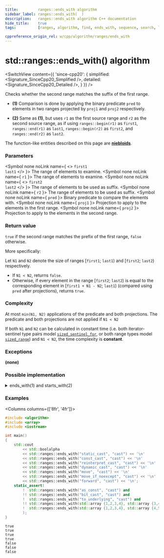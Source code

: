 ```yaml
---
title:         ranges::ends_with algorithm
sidebar_label: ranges::ends_with(  )
description:   ranges::ends_with algorithm C++ documentation
hide_title:    true
tags:          [ranges, algorithm, find, ends_with, sequence, search, look]

cppreference_origin_rel: w/cpp/algorithm/ranges/ends_with
---
```



<!----------------- Codes ---------------------->


# std::ranges::ends_with() algorithm

<SwitchView content={{
	'since-cpp20': {
		simplified:	<Signature_SinceCpp20_Simplified />,
		detailed:	<Signature_SinceCpp20_Detailed />,
	}
}} />

Checks whether the second range matches the suffix of the first range.

- **(1)** Comparison is done by applying the binary predicate `pred` to elements in two ranges projected by `proj1` and `proj2` respectively.

- **(2)** Same as **(1)**, but uses `r1` as the first source range and `r2` as the second source range,
  as if using `ranges::begin(r1)` as `first1`, `ranges::end(r1)` as `last1`, `ranges::begin(r2)` as `first2`, and `ranges::end(r2)` as `last2`.

The function-like entities described on this page are [**niebloids**](/docs/std/algo/niebloids).

### Parameters

<SymbolTable>

  <Symbol none noLink name={ <> <code>first1</code> <br/> <code>last1</code> </> }>
    The range of elements to examine.
  </Symbol>
  <Symbol none noLink name={ <code>r1</code> }>
    The range of elements to examine.
  </Symbol>
  <Symbol none noLink name={ <> <code>first2</code> <br/> <code>last2</code> </> }>
    The range of elements to be used as suffix.
  </Symbol>
  <Symbol none noLink name={ <code>r2</code> }>
    The range of elements to be used as suffix.
  </Symbol>
  <Symbol none noLink name={ <code>pred</code> }>
    Binary predicate to compare the elements with.
  </Symbol>
  <Symbol none noLink name={ <code>proj1</code> }>
    Projection to apply to the elements in the first range.
  </Symbol>
  <Symbol none noLink name={ <code>proj2</code> }>
    Projection to apply to the elements in the second range.
  </Symbol>

</SymbolTable>

### Return value

`true` if the second range matches the prefix of the first range, `false` otherwise.

More specifically:

Let `N1` and `N2` denote the size of ranges [`first1`; `last1`) and [`first2`; `last2`) respectively.

- If `N1 < N2`, returns `false`.
- Otherwise, if every element in the range [`first2`; `last2`) is equal to the corresponding element in [`first1 + N1 - N2`; `last1`) (compared using `pred` after projections), returns `true`.

### Complexity

At most `min(N1, N2)` applications of the predicate and both projections. <span class="inline-caution">The predicate and both projections are not applied if <code>N1 < N2</code></span>

If both `N1` and `N2` can be calculated in constant time (i.e. both iterator-sentinel type pairs model [`sized_sentinel_for`](#), or both range types model [`sized_range`](#)) and `N1 < N2`, the time complexity is **constant**.

### Exceptions

**(none)**

### Possible implementation

<details>
<summary>ends_with(1) and starts_with(2)</summary>

```cpp
struct ends_with_fn
{
    template<std::input_iterator I1, std::sentinel_for<I1> S1,
             std::input_iterator I2, std::sentinel_for<I2> S2,
             class Pred = ranges::equal_to,
             class Proj1 = std::identity, class Proj2 = std::identity>
    requires (std::forward_iterator<I1> || std::sized_sentinel_for<S1, I1>) &&
             (std::forward_iterator<I2> || std::sized_sentinel_for<S2, I2>) &&
             std::indirectly_comparable<I1, I2, Pred, Proj1, Proj2>
    constexpr bool operator()(I1 first1, S1 last1, I2 first2, S2 last2, Pred pred = {},
                              Proj1 proj1 = {}, Proj2 proj2 = {}) const
    {
        const auto n1 = ranges::distance(first1, last1);
        const auto n2 = ranges::distance(first2, last2);
        if (n1 < n2)
            return false;
        ranges::advance(first1, n1 - n2);
        return ranges::equal(std::move(first1), std::move(last1),
                             std::move(first2), std::move(last2),
                             std::move(pred), std::move(proj1), std::move(proj2));
    }

    template<ranges::input_range R1, ranges::input_range R2,
             class Pred = ranges::equal_to,
             class Proj1 = std::identity, class Proj2 = std::identity>
    requires (ranges::forward_range<R1> || ranges::sized_range<R1>) &&
             (ranges::forward_range<R2> || ranges::sized_range<R2>) &&
             std::indirectly_comparable<ranges::iterator_t<R1>,
                                        ranges::iterator_t<R2>,
                                        Pred, Proj1, Proj2>
    constexpr bool operator()(R1&& r1, R2&& r2, Pred pred = {},
                              Proj1 proj1 = {}, Proj2 proj2 = {}) const
    {
        return (*this)(ranges::begin(r1), ranges::end(r1),
                       ranges::begin(r2), ranges::end(r2),
                       std::move(pred), std::move(proj1), std::move(proj2));
    }
};

inline constexpr ends_with_fn ends_with {};
```

</details>

### Examples

<Columns columns={['8fr', '4fr']}>
<div>

```cpp title='Main.cpp' showLineNumbers
#include <algorithm>
#include <array>
#include <iostream>

int main()
{
    std::cout
        << std::boolalpha
        << std::ranges::ends_with("static_cast", "cast") << '\n'
        << std::ranges::ends_with("const_cast", "cast") << '\n'
        << std::ranges::ends_with("reinterpret_cast", "cast") << '\n'
        << std::ranges::ends_with("dynamic_cast", "cast") << '\n'
        << std::ranges::ends_with("move", "cast") << '\n'
        << std::ranges::ends_with("move_if_noexcept", "cast") << '\n'
        << std::ranges::ends_with("forward", "cast") << '\n';
    static_assert(
        !  std::ranges::ends_with("as_const", "cast") and
        !! std::ranges::ends_with("bit_cast", "cast") and
        !  std::ranges::ends_with("to_underlying", "cast") and
        !! std::ranges::ends_with(std::array {1,2,3,4}, std::array {3,4}) and
        !  std::ranges::ends_with(std::array {1,2,3,4}, std::array {4,5})
        );
}
```

</div>
<div>

```plaintext title="Output"
true
true
true
true
false
false
false
```

</div>
</Columns>
